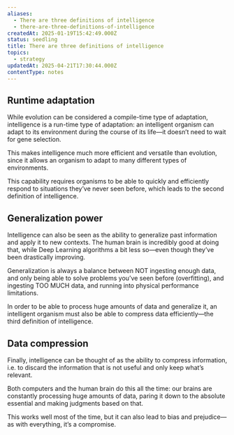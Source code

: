 ```yaml
---
aliases:
  - There are three definitions of intelligence
  - there-are-three-definitions-of-intelligence
createdAt: 2025-01-19T15:42:49.000Z
status: seedling
title: There are three definitions of intelligence
topics:
  - strategy
updatedAt: 2025-04-21T17:30:44.000Z
contentType: notes
---
```

## Runtime adaptation

While evolution can be considered a compile-time type of adaptation, intelligence is a run-time type of adaptation: an intelligent organism can adapt to its environment during the course of its life—it doesn’t need to wait for gene selection.

This makes intelligence much more efficient and versatile than evolution, since it allows an organism to adapt to many different types of environments.

This capability requires organisms to be able to quickly and efficiently respond to situations they’ve never seen before, which leads to the second definition of intelligence.

## Generalization power

Intelligence can also be seen as the ability to generalize past information and apply it to new contexts. The human brain is incredibly good at doing that, while Deep Learning algorithms a bit less so—even though they’ve been drastically improving.

Generalization is always a balance between NOT ingesting enough data, and only being able to solve problems you’ve seen before (overfitting), and ingesting TOO MUCH data, and running into physical performance limitations.

In order to be able to process huge amounts of data and generalize it, an intelligent organism must also be able to compress data efficiently—the third definition of intelligence.

## Data compression

Finally, intelligence can be thought of as the ability to compress information, i.e. to discard the information that is not useful and only keep what’s relevant.

Both computers and the human brain do this all the time: our brains are constantly processing huge amounts of data, paring it down to the absolute essential and making judgments based on that.

This works well most of the time, but it can also lead to bias and prejudice—as with everything, it’s a compromise.
